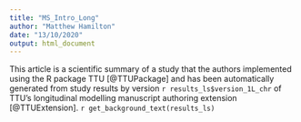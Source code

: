 ```yaml
---
title: "MS_Intro_Long"
author: "Matthew Hamilton"
date: "13/10/2020"
output: html_document
---
```


This article is a scientific summary of a study that the authors implemented using the R package TTU [@TTUPackage] and has been automatically generated from study results by version `r results_ls$version_1L_chr` of TTU's longitudinal modelling manuscript authoring extension [@TTUExtension]. `r get_background_text(results_ls)`